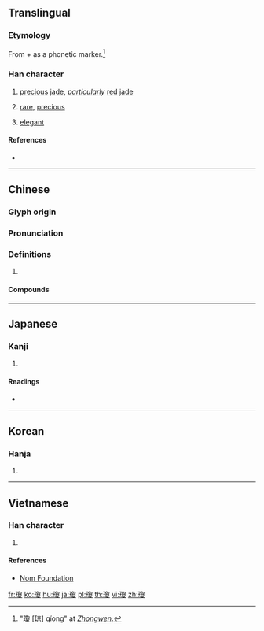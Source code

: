 {{character info/new}}
{{also|琼}}
==Translingual==

===Etymology===
From {{m|zh|𤣩||[[side]]-[[jade]]}} + {{m|zh|敻||[[distant]]}} as a phonetic marker.<ref>"瓊 [琼] qíong" at ''[http://zhongwen.com/ Zhongwen]''.</ref>

===Han character===
{{Han char|rn=96|rad=玉|as=15|sn=18|four=17147|canj=MGNBE|ids=⿰[[玉|⺩]][[敻]]}}

# [[precious]] [[jade]], ''[[particularly]]'' [[red]] [[jade]]
# {{lb|zh|figurative}} [[rare]], [[precious]]
# {{lb|zh|figurative}} [[elegant]]

====References====
<references/>

* {{Han ref|kx=0744.360|dkj=21328|dj=1153.160|hdz=21143.060|uh=74CA|ud=29898|bh=C3A3|bd=50083}}

----

==Chinese==
{{zh-forms|s=琼}}

===Glyph origin===
{{Han etym}}

===Pronunciation===
{{zh-pron
|m=qióng
|c=king4
|mn=khêng/khiông
|mn_note=khêng - literary; khiông - vernacular
|mn-t=kuang5/kuêng5
|mn-t_note=kuêng5 - Jieyang
|w=3jjion
|mc=y
|oc=y
|cat=
}}

===Definitions===
{{zh-hanzi}}

# {{rfdef|zh}}

====Compounds====
{{zh-der|瓊斯|布瓊布拉|仙山瓊閣|幼學瓊林|投木報瓊|投瓊|曲瓊|玉佩瓊琚|玉液瓊漿|瑤林瓊樹|瑤臺瓊室|瓊劇|瓊堆玉砌|瓊姿|瓊山|瓊崖海棠|瓊州島|瓊州|瓊州海峽|瓊廚金穴|瓊懷|瓊林|瓊林宴|瓊林玉樹|瓊林玉質|瓊林苑|瓊枝玉樹|瓊枝玉葉|瓊樓玉宇|瓊漿|瓊漿玉液|瓊漿金液|瓊琚|瓊瑤|瓊瑤樓閣|瓊瑰|瓊筵|瓊脂|瓊臺玉宇|瓊臺玉閣|瓊英|瓊華島|瓊葩|瓊軒|瓊閨繡閣|瓊音|瓊麻|碎瓊亂玉}}

----

==Japanese==

===Kanji===
{{ja-kanji|grade=|rs=玉15}}

# {{defn|lang=ja|sort=玉15}}

====Readings====
* {{ja-readings|goon=[[ぎょう]] (gyō)|kanon=[[けい]] (kei)|kun=[[たま]] (tama), [[に]] (ni)}}

----

==Korean==

===Hanja===
{{ko-hanja|hangeul=경|eumhun=|rv=gyeong|mr=kyŏng|y=kyeng}}

# {{defn|lang=ko|sort=玉15}}

----

==Vietnamese==

===Han character===
{{vi-hantu|[[quỳnh]], [[quạnh]], [[quầng]], [[quýnh]], [[quành]], [[quềnh]], [[hữu]]|rs=玉15}}

# {{defn|lang=vi|sort=玉15}}

====References====
*[http://nomfoundation.org/common/nom_details.php?codepoint=74ca Nom Foundation]

[[fr:瓊]]
[[ko:瓊]]
[[hu:瓊]]
[[ja:瓊]]
[[pl:瓊]]
[[th:瓊]]
[[vi:瓊]]
[[zh:瓊]]